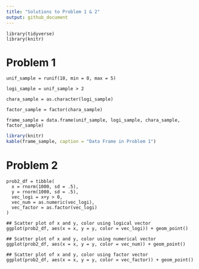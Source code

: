 ```yaml
---
title: "Solutions to Problem 1 & 2"
output: github_document
---
```


```load
library(tidyverse)
library(knitr)
```
 

# Problem 1

```Data
unif_sample = runif(10, min = 0, max = 5)

logi_sample = unif_sample > 2

chara_sample = as.character(logi_sample)

factor_sample = factor(chara_sample)

frame_sample = data.frame(unif_sample, logi_sample, chara_sample, factor_sample)
```

```R
library(knitr)
kable(frame_sample, caption = "Data Frame in Problem 1")

```

# Problem 2

```Data
prob2_df = tibble(
  x = rnorm(1000, sd = .5),
  y = rnorm(1000, sd = .5),    
  vec_logi = x+y > 0,
  vec_num = as.numeric(vec_logi),
  vec_factor = as.factor(vec_logi)
)

## Scatter plot of x and y, color using logical vector
ggplot(prob2_df, aes(x = x, y = y, color = vec_logi)) + geom_point()

## Scatter plot of x and y, color using numerical vector
ggplot(prob2_df, aes(x = x, y = y, color = vec_num)) + geom_point()

## Scatter plot of x and y, color using factor vector
ggplot(prob2_df, aes(x = x, y = y, color = vec_factor)) + geom_point()
```